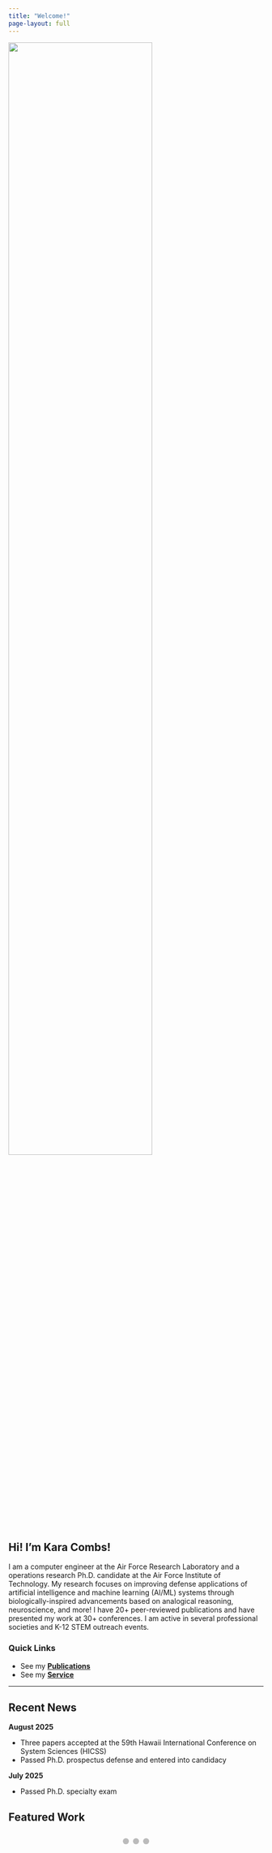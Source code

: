 ```yaml
---
title: "Welcome!"
page-layout: full
---
```


::: {.grid}

::: {.g-col-4}
![](assets/Combs_Headshot_White.jpg){fig-alt="Kara Combs" width="75%"}
:::

::: {.g-col-8}
## Hi! I'm Kara Combs!

I am a computer engineer at the Air Force Research Laboratory and a operations research Ph.D. candidate at the Air Force Institute of Technology. My research focuses on improving defense applications of artificial intelligence and machine learning (AI/ML) systems through biologically-inspired advancements based on analogical reasoning, neuroscience, and more! I have 20+ peer-reviewed publications and have presented my work at 30+ conferences. I am active in several professional societies and K-12 STEM outreach events.

### Quick Links
- See my **[Publications](publications.qmd)**
- See my **[Service](service.qmd)**
<!-- - View my **[Projects](projects.qmd)** -->
<!-- - Grab my **[CV](cv.qmd)** -->
:::

:::

---

::: {.grid}

::: {.g-col-6}
## Recent News

::: {.timeline}
**August 2025**  

- Three papers accepted at the 59th Hawaii International Conference on System Sciences (HICSS)
- Passed Ph.D. prospectus defense and entered into candidacy

**July 2025**  

- Passed Ph.D. specialty exam

:::
:::

::: {.g-col-6}
## Featured Work

::: {.slideshow-placeholder}
```{=html}
<div class="slideshow-container" style="position: relative; max-width: 800px; margin: auto; border-radius: 8px; overflow: hidden;">

  <!-- Slides -->
  <div class="mySlides fade">
    <img src="assets/slideshow/BarnGang.jpeg" style="width:100%; height:300px; object-fit: cover;">
    <div class="caption">Barn Gang 2022</div>
  </div>

  <div class="mySlides fade">
    <img src="assets/slideshow/GreatLakesRegional20.jpg" style="width:100%; height:300px; object-fit: cover;">
    <div class="caption">IISE Great Lakes Regional Conference 2020</div>
  </div>

  <div class="mySlides fade">
    <img src="assets/slide3.jpg" style="width:100%; height:300px; object-fit: cover;">
    <div class="caption">Featured Research Highlight 3</div>
  </div>

  <!-- Next/prev buttons -->
  <a class="prev" onclick="plusSlides(-1)">❮</a>
  <a class="next" onclick="plusSlides(1)">❯</a>

</div>

<!-- Dots -->
<div style="text-align:center; margin-top: 10px;">
  <span class="dot" onclick="currentSlide(1)"></span> 
  <span class="dot" onclick="currentSlide(2)"></span> 
  <span class="dot" onclick="currentSlide(3)"></span> 
</div>

<style>
.mySlides {display: none;}
img {vertical-align: middle;}
.caption {
  color: white;
  font-size: 18px;
  padding: 8px 12px;
  position: absolute;
  bottom: 8px;
  left: 16px;
  background: rgba(0,0,0,0.4);
  border-radius: 4px;
}
.prev, .next {
  cursor: pointer;
  position: absolute;
  top: 50%;
  padding: 16px;
  margin-top: -22px;
  color: white;
  font-weight: bold;
  font-size: 24px;
  transition: 0.3s;
  border-radius: 0 3px 3px 0;
  user-select: none;
}
.next {right: 0;border-radius: 3px 0 0 3px;}
.prev:hover, .next:hover {background-color: rgba(0,0,0,0.6);}
.dot {
  cursor: pointer;
  height: 12px;
  width: 12px;
  margin: 0 2px;
  background-color: #bbb;
  border-radius: 50%;
  display: inline-block;
  transition: background-color 0.3s;
}
.active, .dot:hover {background-color: #717171;}
.fade {animation: fade 1s;}
@keyframes fade {from {opacity: .4} to {opacity: 1}}
</style>

<script>
let slideIndex = 1;
showSlides(slideIndex);

function plusSlides(n) {showSlides(slideIndex += n);}
function currentSlide(n) {showSlides(slideIndex = n);}
function showSlides(n) {
  let i;
  let slides = document.getElementsByClassName("mySlides");
  let dots = document.getElementsByClassName("dot");
  if (n > slides.length) {slideIndex = 1}
  if (n < 1) {slideIndex = slides.length}
  for (i = 0; i < slides.length; i++) {slides[i].style.display = "none";}
  for (i = 0; i < dots.length; i++) {dots[i].className = dots[i].className.replace(" active", "");}
  slides[slideIndex-1].style.display = "block";  
  dots[slideIndex-1].className += " active";
}
// Auto-play
setInterval(() => {plusSlides(1);}, 5000);
</script>

```
:::
:::

:::